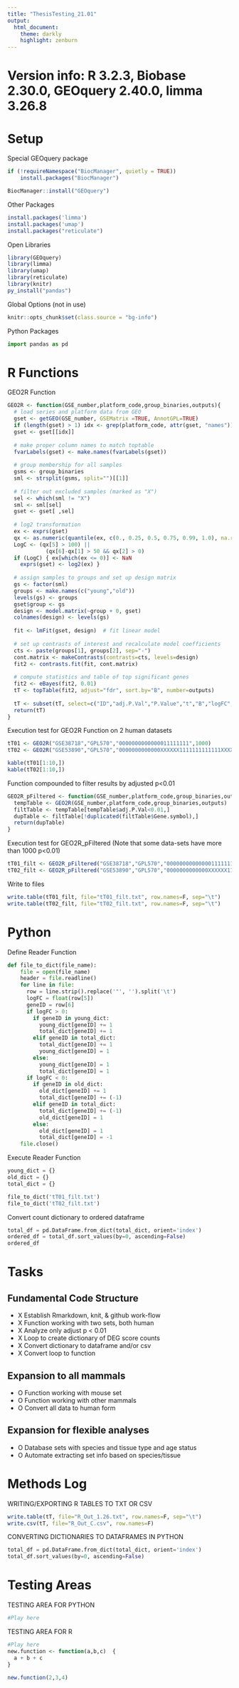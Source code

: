 ---
title: "ThesisTesting_21.01"
output:
  html_document:
    theme: darkly
    highlight: zenburn
---

# Version info: R 3.2.3, Biobase 2.30.0, GEOquery 2.40.0, limma 3.26.8
################################################################
# Setup

Special GEOquery package
```{r eval=FALSE}
if (!requireNamespace("BiocManager", quietly = TRUE))
    install.packages("BiocManager")

BiocManager::install("GEOquery")
```
Other Packages
```{r eval=FALSE}
install.packages('limma')
install.packages('umap')
install.packages("reticulate")
```
Open Libraries
```{r cache=TRUE, include=FALSE}
library(GEOquery)
library(limma)
library(umap)
library(reticulate)
library(knitr)
py_install("pandas")
```
Global Options (not in use)
```{r eval=FALSE}
knitr::opts_chunk$set(class.source = "bg-info")
```
Python Packages
```{python cache=TRUE, include=FALSE}
import pandas as pd
```


# R Functions
GEO2R Function
```{r cache=TRUE}
GEO2R <- function(GSE_number,platform_code,group_binaries,outputs){
  # load series and platform data from GEO
  gset <- getGEO(GSE_number, GSEMatrix =TRUE, AnnotGPL=TRUE)
  if (length(gset) > 1) idx <- grep(platform_code, attr(gset, "names")) else idx <- 1
  gset <- gset[[idx]]
  
  # make proper column names to match toptable 
  fvarLabels(gset) <- make.names(fvarLabels(gset))
  
  # group membership for all samples
  gsms <- group_binaries
  sml <- strsplit(gsms, split="")[[1]]
  
  # filter out excluded samples (marked as "X")
  sel <- which(sml != "X")
  sml <- sml[sel]
  gset <- gset[ ,sel]
  
  # log2 transformation
  ex <- exprs(gset)
  qx <- as.numeric(quantile(ex, c(0., 0.25, 0.5, 0.75, 0.99, 1.0), na.rm=T))
  LogC <- (qx[5] > 100) ||
            (qx[6]-qx[1] > 50 && qx[2] > 0)
  if (LogC) { ex[which(ex <= 0)] <- NaN
    exprs(gset) <- log2(ex) }
  
  # assign samples to groups and set up design matrix
  gs <- factor(sml)
  groups <- make.names(c("young","old"))
  levels(gs) <- groups
  gset$group <- gs
  design <- model.matrix(~group + 0, gset)
  colnames(design) <- levels(gs)
  
  fit <- lmFit(gset, design)  # fit linear model
  
  # set up contrasts of interest and recalculate model coefficients
  cts <- paste(groups[1], groups[2], sep="-")
  cont.matrix <- makeContrasts(contrasts=cts, levels=design)
  fit2 <- contrasts.fit(fit, cont.matrix)
  
  # compute statistics and table of top significant genes
  fit2 <- eBayes(fit2, 0.01)
  tT <- topTable(fit2, adjust="fdr", sort.by="B", number=outputs)
  
  tT <- subset(tT, select=c("ID","adj.P.Val","P.Value","t","B","logFC","Gene.symbol","Gene.title"))
  return(tT)
}
```
Execution test for GEO2R Function on 2 human datasets
```{r cache=TRUE, message = FALSE, warning=FALSE}
tT01 <- GEO2R("GSE38718","GPL570","0000000000000011111111",1000)
tT02 <- GEO2R("GSE53890","GPL570","0000000000000XXXXXX1111111111111XXXXXXXXX",1000)

kable(tT01[1:10,])
kable(tT02[1:10,])
```

Function compounded to filter results by adjusted p<0.01
```{r cache=TRUE}
GEO2R_pFiltered <- function(GSE_number,platform_code,group_binaries,outputs){
  tempTable <- GEO2R(GSE_number,platform_code,group_binaries,outputs)
  filtTable <- tempTable[tempTable$adj.P.Val<0.01,]
  dupTable <- filtTable[!duplicated(filtTable$Gene.symbol),]
  return(dupTable)
}
```

Execution test for GEO2R_pFiltered
(Note that some data-sets have more than 1000 p<0.01)
```{r message = FALSE, warning=FALSE}
tT01_filt <- GEO2R_pFiltered("GSE38718","GPL570","0000000000000011111111",1000)
tT02_filt <- GEO2R_pFiltered("GSE53890","GPL570","0000000000000XXXXXX1111111111111XXXXXXXXX",1000)
```

Write to files
```{r eval=FALSE}
write.table(tT01_filt, file="tT01_filt.txt", row.names=F, sep="\t")
write.table(tT02_filt, file="tT02_filt.txt", row.names=F, sep="\t")
```

# Python
Define Reader Function
```{python}
def file_to_dict(file_name):
    file = open(file_name)
    header = file.readline()
    for line in file:
      row = line.strip().replace('"', '').split('\t')
      logFC = float(row[5])
      geneID = row[6]
      if logFC > 0:
        if geneID in young_dict:
          young_dict[geneID] += 1
          total_dict[geneID] += 1
        elif geneID in total_dict:
          total_dict[geneID] += 1
          young_dict[geneID] = 1
        else:
          young_dict[geneID] = 1
          total_dict[geneID] = 1
      if logFC < 0:
        if geneID in old_dict:
          old_dict[geneID] += 1
          total_dict[geneID] += (-1)
        elif geneID in total_dict:
          total_dict[geneID] += (-1)
          old_dict[geneID] = 1
        else:
          old_dict[geneID] = 1
          total_dict[geneID] = -1
    file.close()
```
Execute Reader Function
```{python}
young_dict = {}
old_dict = {}
total_dict = {}

file_to_dict('tT01_filt.txt')
file_to_dict('tT02_filt.txt')

```
Convert count dictionary to ordered dataframe
```{python}
total_df = pd.DataFrame.from_dict(total_dict, orient='index')
ordered_df = total_df.sort_values(by=0, ascending=False)
ordered_df
```


# Tasks

## Fundamental Code Structure

* X Establish Rmarkdown, knit, & github work-flow
* X Function working with two sets, both human
* X Analyze only adjust p < 0.01
* X Loop to create dictionary of DEG score counts
* X Convert dictionary to dataframe and/or csv
* X Convert loop to function

## Expansion to all mammals

* O Function working with mouse set
* O Function working with other mammals
* O Convert all data to human form

## Expansion for flexible analyses

* O Database sets with species and tissue type and age status
* O Automate extracting set info based on species/tissue

# Methods Log
WRITING/EXPORTING R TABLES TO TXT OR CSV
```{r eval=FALSE}
write.table(tT, file="R_Out_1.26.txt", row.names=F, sep="\t")
write.csv(tT, file="R_Out_C.csv", row.names=F)
```

CONVERTING DICTIONARIES TO DATAFRAMES IN PYTHON
```{python eval=FALSE}
total_df = pd.DataFrame.from_dict(total_dict, orient='index')
total_df.sort_values(by=0, ascending=False)
```


# Testing Areas
TESTING AREA FOR PYTHON
```{python}
#Play here

```


TESTING AREA FOR R
```{r eval=FALSE}
#Play here
new.function <- function(a,b,c)  {
  a + b + c
}

new.function(2,3,4)
```

